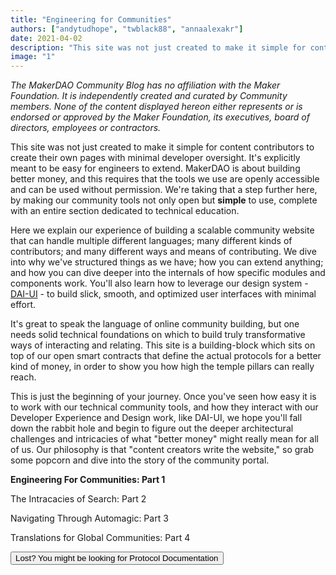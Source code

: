 ```yaml
---
title: "Engineering for Communities"
authors: ["andytudhope", "twblack88", "annaalexakr"]
date: 2021-04-02
description: "This site was not just created to make it simple for content contributors to create their own pages with minimal developer oversight. It's explicitly meant to be easy for engineers to extend. MakerDAO is about building better money, and this requires that the tools we use are openly accessible and can be used without permission."
image: "1"
---
```


_The MakerDAO Community Blog has no affiliation with the Maker Foundation. It is independently created and curated by Community members. None of the content displayed hereon either represents or is endorsed or approved by the Maker Foundation, its executives, board of directors, employees or contractors._

This site was not just created to make it simple for content contributors to create their own pages with minimal developer oversight.
It's explicitly meant to be easy for engineers to extend. MakerDAO is about building better money, and this requires that the tools
we use are openly accessible and can be used without permission. We're taking that a step further here, by making our community tools
not only open but **simple** to use, complete with an entire section dedicated to technical education.

Here we explain our experience of building a scalable community website that can handle multiple different languages;
many different kinds of contributors; and many different ways and means of contributing. We dive into why we've structured things as we have; how you
can extend anything; and how you can dive deeper into the internals of how specific modules and components work. You'll also learn how to
leverage our design system - [DAI-UI](https://github.com/makerdao/dai-ui) - to build slick, smooth, and optimized user interfaces with minimal effort.

It's great to speak the language of online community building, but one needs solid technical foundations on which to build truly transformative
ways of interacting and relating. This site is a building-block which sits on top of our open smart contracts that
define the actual protocols for a better kind of money, in order to show you how high the temple pillars can really reach.

This is just the beginning of your journey. Once you've seen how easy it is to work with our technical community tools, and how they
interact with our Developer Experience and Design work, like DAI-UI, we hope you'll fall down the rabbit hole
and begin to figure out the deeper architectural challenges and intricacies of what "better money" might really mean for all of us. Our philosophy is that
"content creators write the website," so grab some popcorn and dive into the story of the community portal.

<List>

<Link to="/en/blog/community/Engineering-for-communities">

**Engineering For Communities: Part 1**

</Link>

<Link to="/en/blog/community/eng-search">

The Intracacies of Search: Part 2

</Link>

<Link to="/en/blog/community/eng-navigation">

Navigating Through Automagic: Part 3

</Link>

<Link to="/en/blog/community/eng-language">

Translations for Global Communities: Part 4

</Link>

</List>


<Button to="https://docs.makerdao.com" primary>
  Lost? You might be looking for Protocol Documentation
</Button>

